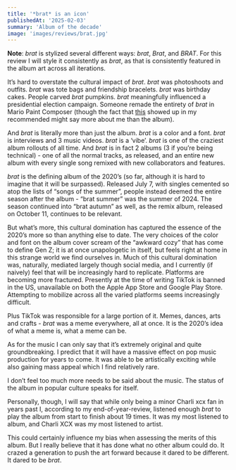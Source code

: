 ```yaml
---
title: '*brat* is an icon'
publishedAt: '2025-02-03'
summary: 'Album of the decade'
image: 'images/reviews/brat.jpg'
---
```

**Note**: *brat* is stylized several different ways: *brat*, *Brat*, and *BRAT*.  For this review I will style it consistently as *brat*, as that is consistently featured in the album art across all iterations.

It’s hard to overstate the cultural impact of *brat*.  *brat* was photoshoots and outfits.  *brat* was tote bags and friendship bracelets.  *brat* was birthday cakes.  People carved *brat* pumpkins.  *brat* meaningfully influenced a presidential election campaign.  Someone remade the entirety of *brat* in Mario Paint Composer (though the fact that [this](https://www.youtube.com/watch?v=9jK2CXbWnhE) showed up in my recommended might say more about me than the album).

And *brat* is literally more than just the album.  *brat* is a color and a font.  *brat* is interviews and 3 music videos.  *brat* is a ‘vibe’.  *brat* is one of the craziest album rollouts of all time.  And *brat* is in fact 2 albums (3 if you’re being technical) - one of all the normal tracks, as released, and an entire new album with every single song remixed with new collaborators and features.

*brat* is the defining album of the 2020’s (so far, although it is hard to imagine that it will be surpassed).  Released July 7, with singles cemented so atop the lists of “songs of the summer”, people instead deemed the entire season after the album - “brat summer” was the summer of 2024.  The season continued into “brat autumn” as well, as the remix album, released on October 11, continues to be relevant.  

But what’s more, this cultural domination has captured the essence of the 2020’s more so than anything else to date.  The very choices of the color and font on the album cover scream of the “awkward cozy” that has come to define Gen Z; it is at once unapologetic in itself, but feels right at home in this strange world we find ourselves in.  Much of this cultural domination was, naturally, mediated largely though social media, and I currently (if naively) feel that will be increasingly hard to replicate.  Platforms are becoming more fractured.  Presently at the time of writing TikTok is banned in the US, unavailable on both the Apple App Store and Google Play Store.  Attempting to mobilize across all the varied platforms seems increasingly difficult.

Plus TikTok was responsible for a large portion of it.  Memes, dances, arts and crafts - *brat* was a meme everywhere, all at once.  It is the 2020’s idea of what a meme is, what a meme can be. 

As for the music I can only say that it’s extremely original and quite groundbreaking.  I predict that it will have a massive effect on pop music production for years to come.  It was able to be artistically exciting while also gaining mass appeal which I find relatively rare.  

I don’t feel too much more needs to be said about the music.  The status of the album in popular culture speaks for itself.  

Personally, though, I will say that while only being a minor Charli xcx fan in years past I, according to my end-of-year-review, listened enough *brat* to play the album from start to finish about 19 times.  It was my most listened to album, and Charli XCX was my most listened to artist.

This could certainly influence my bias when assessing the merits of this album.  But I really believe that it has done what no other album could do.  It crazed a generation to push the art forward because it dared to be different.  It dared to be *brat*.
